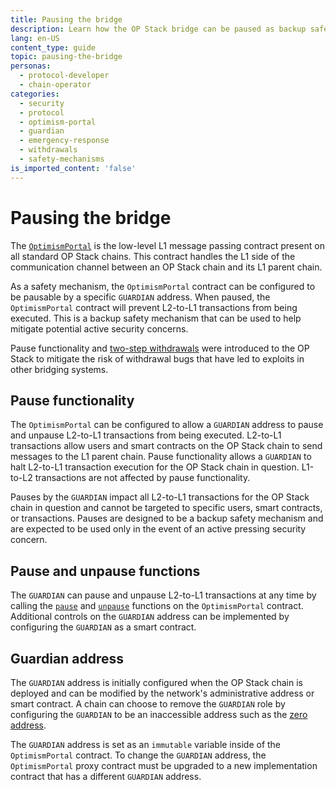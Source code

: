 ```yaml
---
title: Pausing the bridge
description: Learn how the OP Stack bridge can be paused as backup safety mechanism.
lang: en-US
content_type: guide
topic: pausing-the-bridge
personas:
  - protocol-developer
  - chain-operator
categories:
  - security
  - protocol
  - optimism-portal
  - guardian
  - emergency-response
  - withdrawals
  - safety-mechanisms
is_imported_content: 'false'
---
```


# Pausing the bridge

The [`OptimismPortal`](https://github.com/ethereum-optimism/optimism/blob/v1.1.4/packages/contracts-bedrock/src/L1/OptimismPortal.sol) is the low-level L1 message passing contract present on all standard OP Stack chains.
This contract handles the L1 side of the communication channel between an OP Stack chain and its L1 parent chain.

As a safety mechanism, the `OptimismPortal` contract can be configured to be pausable by a specific `GUARDIAN` address.
When paused, the `OptimismPortal` contract will prevent L2-to-L1 transactions from being executed.
This is a backup safety mechanism that can be used to help mitigate potential active security concerns.

Pause functionality and [two-step withdrawals](https://web.archive.org/web/20230608050641/https://blog.oplabs.co/two-step-withdrawals/) were introduced to the OP Stack to mitigate the risk of withdrawal bugs that have led to exploits in other bridging systems.

## Pause functionality

The `OptimismPortal` can be configured to allow a `GUARDIAN` address to pause and unpause L2-to-L1 transactions from being executed.
L2-to-L1 transactions allow users and smart contracts on the OP Stack chain to send messages to the L1 parent chain.
Pause functionality allows a `GUARDIAN` to halt L2-to-L1 transaction execution for the OP Stack chain in question.
L1-to-L2 transactions are not affected by pause functionality.

Pauses by the `GUARDIAN` impact all L2-to-L1 transactions for the OP Stack chain in question and cannot be targeted to specific users, smart contracts, or transactions.
Pauses are designed to be a backup safety mechanism and are expected to be used only in the event of an active pressing security concern.

## Pause and unpause functions

The `GUARDIAN` can pause and unpause L2-to-L1 transactions at any time by calling the [`pause`](https://github.com/ethereum-optimism/optimism/blob/v1.1.4/packages/contracts-bedrock/src/L1/OptimismPortal.sol#L151-L156) and [`unpause`](https://github.com/ethereum-optimism/optimism/blob/v1.1.4/packages/contracts-bedrock/src/L1/OptimismPortal.sol#L158-L163) functions on the `OptimismPortal` contract.
Additional controls on the `GUARDIAN` address can be implemented by configuring the `GUARDIAN` as a smart contract.

## Guardian address

The `GUARDIAN` address is initially configured when the OP Stack chain is deployed and can be modified by the network's administrative address or smart contract.
A chain can choose to remove the `GUARDIAN` role by configuring the `GUARDIAN` to be an inaccessible address such as the [zero address](https://etherscan.io/address/0x0000000000000000000000000000000000000000).

The `GUARDIAN` address is set as an `immutable` variable inside of the `OptimismPortal` contract.
To change the `GUARDIAN` address, the `OptimismPortal` proxy contract must be upgraded to a new implementation contract that has a different `GUARDIAN` address. 
